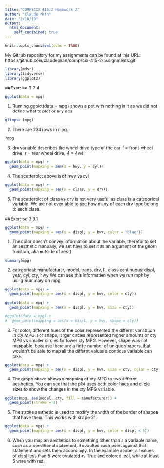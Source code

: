 ```yaml
---
title: "COMPSCIX 415.2 Homework 2"
author: "Claude Phan"
date: "2/10/19"
output:
  html_document:
    self_contained: true
---
```


```r
knitr::opts_chunk$set(echo = TRUE)
```

My Github repository for my assignments can be found at this URL: https://github.com/claudephan/compscix-415-2-assignments.git

```r
library(mdsr)
library(tidyverse)
library(ggplot2)
```

##Exercise 3.2.4
```r
ggplot(data = mpg)
```


1. Running ggplot(data = mpg) shows a pot with nothing in it as we did not define what to plot or any aes

```r
glimpse (mpg)
```


2. There are 234 rows in mpg.

```r
?mpg
```

3. drv variable describes the wheel drive type of the car. f = front-wheel drive, r = rear wheel drive, 4 = 4wd

```r
ggplot(data = mpg) + 
  geom_point(mapping = aes(x = hwy, y = cyl))
```



4. The scatterplot above is of hwy vs cyl

```r
ggplot(data = mpg) + 
  geom_point(mapping = aes(x = class, y = drv))
```


5. The scatterplot of class vs drv is not very useful as class is a categorical variable. We are not even able to see how many of each drv type belong to each class.


##Exercise 3.3.1

```r
ggplot(data = mpg) + 
  geom_point(mapping = aes(x = displ, y = hwy, color = "blue"))
```

1. The color doesn't convey information about the variable, therefor to set an aesthetic manually, we set have to set it as an argument of the geom function, aka outside of aes() 

```r
summary(mpg)
```


2. categorical: manufacturer, model, trans, drv, fl, class
   continuous:  displ, year, cyl, cty, hwy
   We can see this information when we run mph by using Summary on mpg
   
   
```r
ggplot(data = mpg) + 
  geom_point(mapping = aes(x = displ, y = hwy, color = cty))

ggplot(data = mpg) + 
  geom_point(mapping = aes(x = displ, y = hwy, size = cty))

#ggplot(data = mpg) + 
#  geom_point(mapping = aes(x = displ, y = hwy, shape = cty))
```


3. For color, different hues of the color represented the differnt variabtion in cty MPG. For shape, larger circles represented higher amounts of cty MPG vs smaller circles for lower cty MPG. However, shape was not mappable, because there are a finite number of unique shapers, that wouldn't be able to map all the differnt values a contious variable can take.


```r
ggplot(data = mpg) + 
  geom_point(mapping = aes(x = displ, y = hwy, size = cty, color = cty))
```


4. The graph above shows a mapping of cty MPG to two differnt aesthetics. You can see that the plot uses both color hues and circle sizes to show the changes in the cty MPG variable.


```r
ggplot(mpg, aes(model, cty, fill = manufacturer)) +
  geom_point(stroke = 3)
```


5. The stroke aesthetic is used to modify the width of the border of shapes that have them. This works with shape 21.


```r
ggplot(data = mpg) + 
  geom_point(mapping = aes(x = displ, y = hwy, color = displ < 5))
```


6. When you map an aesthetics to something other than a a variable name, such as a conditional statement, it evaultes each point against that statement and sets them accordingly. In the example abobe, all values of displ less than 5 were evulated as True and colored teal, while at least 5 were with red.